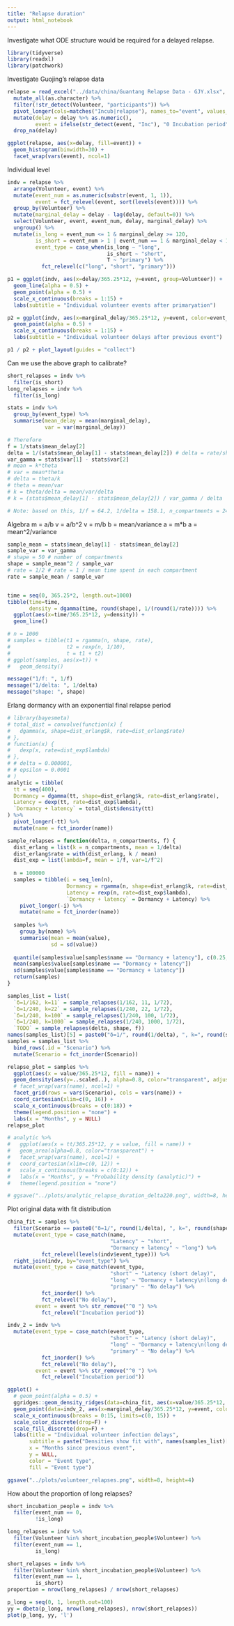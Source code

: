 ```yaml
---
title: "Relapse duration"
output: html_notebook
---
```


Investigate what ODE structure would be required for a delayed relapse.

```r
library(tidyverse)
library(readxl)
library(patchwork)
```

Investigate Guojing's relapse data

```r
relapse = read_excel("../data/china/Guantang Relapse Data - GJY.xlsx", "Relapse expanded", skip=1) %>%
  mutate_all(as.character) %>%
  filter(!str_detect(Volunteer, "participants")) %>%
  pivot_longer(cols=matches("Incub|relapse"), names_to="event", values_to="delay") %>%
  mutate(delay = delay %>% as.numeric(),
         event = ifelse(str_detect(event, "Inc"), "0 Incubation period", event)) %>%
  drop_na(delay)

ggplot(relapse, aes(x=delay, fill=event)) +
  geom_histogram(binwidth=30) +
  facet_wrap(vars(event), ncol=1)
```

Individual level

```r
indv = relapse %>%
  arrange(Volunteer, event) %>%
  mutate(event_num = as.numeric(substr(event, 1, 1)),
         event = fct_relevel(event, sort(levels(event)))) %>%
  group_by(Volunteer) %>%
  mutate(marginal_delay = delay - lag(delay, default=0)) %>%
  select(Volunteer, event, event_num, delay, marginal_delay) %>%
  ungroup() %>%
  mutate(is_long = event_num <= 1 & marginal_delay >= 120,
         is_short = event_num > 1 | event_num == 1 & marginal_delay < 120,
         event_type = case_when(is_long ~ "long",
                                is_short ~ "short",
                                T ~ "primary") %>%
           fct_relevel(c("long", "short", "primary")))

p1 = ggplot(indv, aes(x=delay/365.25*12, y=event, group=Volunteer)) +
  geom_line(alpha = 0.5) +
  geom_point(alpha = 0.5) +
  scale_x_continuous(breaks = 1:15) +
  labs(subtitle = "Individual volunteer events after primaryation")

p2 = ggplot(indv, aes(x=marginal_delay/365.25*12, y=event, color=event_type, group=Volunteer)) +
  geom_point(alpha = 0.5) +
  scale_x_continuous(breaks = 1:15) +
  labs(subtitle = "Individual volunteer delays after previous event")

p1 / p2 + plot_layout(guides = "collect")
```

Can we use the above graph to calibrate?

```r
short_relapses = indv %>%
  filter(is_short)
long_relapses = indv %>%
  filter(is_long)

stats = indv %>%
  group_by(event_type) %>%
  summarise(mean_delay = mean(marginal_delay),
            var = var(marginal_delay))

# Therefore
f = 1/stats$mean_delay[2]
delta = 1/(stats$mean_delay[1] - stats$mean_delay[2]) # delta = rate/shape
var_gamma = stats$var[1] - stats$var[2]
# mean = k*theta
# var = mean*theta
# delta = theta/k
# theta = mean/var
# k = theta/delta = mean/var/delta
# k = (stats$mean_delay[1] - stats$mean_delay[2]) / var_gamma / delta

# Note: based on this, 1/f = 64.2, 1/delta = 158.1, n_compartments = 24.6
```

Algebra
m = a/b
v = a/b^2
v = m/b
b = mean/variance
a = m*b
a = mean^2/variance

```r
sample_mean = stats$mean_delay[1] - stats$mean_delay[2]
sample_var = var_gamma
# shape = 50 # number of compartments
shape = sample_mean^2 / sample_var
# rate = 1/2 # rate = 1 / mean time spent in each compartment
rate = sample_mean / sample_var


time = seq(0, 365.25*2, length.out=1000)
tibble(time=time,
       density = dgamma(time, round(shape), 1/(round(1/rate)))) %>%
  ggplot(aes(x=time/365.25*12, y=density)) +
  geom_line()

# n = 1000
# samples = tibble(t1 = rgamma(n, shape, rate),
#                  t2 = rexp(n, 1/10),
#                  t = t1 + t2)
# ggplot(samples, aes(x=t)) +
#   geom_density()
```

```r
message("1/f: ", 1/f)
message("1/delta: ", 1/delta)
message("shape: ", shape)
```

Erlang dormancy with an exponential final relapse period

```r
# library(bayesmeta)
# total_dist = convolve(function(x) {
#   dgamma(x, shape=dist_erlang$k, rate=dist_erlang$rate)
# },
# function(x) {
#   dexp(x, rate=dist_exp$lambda)
# },
# # delta = 0.000001,
# # epsilon = 0.0001
# )
analytic = tibble(
  tt = seq(400),
  Dormancy = dgamma(tt, shape=dist_erlang$k, rate=dist_erlang$rate),
  Latency = dexp(tt, rate=dist_exp$lambda),
  `Dormancy + latency` = total_dist$density(tt)
) %>%
  pivot_longer(-tt) %>%
  mutate(name = fct_inorder(name))

sample_relapses = function(delta, n_compartments, f) {
  dist_erlang = list(k = n_compartments, mean = 1/delta)
  dist_erlang$rate = with(dist_erlang, k / mean)
  dist_exp = list(lambda=f, mean = 1/f, var=1/f^2)
  
  n = 100000
  samples = tibble(i = seq_len(n),
                   Dormancy = rgamma(n, shape=dist_erlang$k, rate=dist_erlang$rate),
                   Latency = rexp(n, rate=dist_exp$lambda),
                   `Dormancy + latency` = Dormancy + Latency) %>%
    pivot_longer(-i) %>%
    mutate(name = fct_inorder(name))
  
  samples %>%
    group_by(name) %>%
    summarise(mean = mean(value),
              sd = sd(value))
  
  quantile(samples$value[samples$name == "Dormancy + latency"], c(0.25, 0.75))
  mean(samples$value[samples$name == "Dormancy + latency"])
  sd(samples$value[samples$name == "Dormancy + latency"])
  return(samples)
}

samples_list = list(
  `δ=1/162, k=11` = sample_relapses(1/162, 11, 1/72),
  `δ=1/240, k=22` = sample_relapses(1/240, 22, 1/72),
  `δ=1/240, k=100` = sample_relapses(1/240, 100, 1/72),
  `δ=1/240, k=1000` = sample_relapses(1/240, 1000, 1/72),
  `TODO` = sample_relapses(delta, shape, f))
names(samples_list)[5] = paste0("δ=1/", round(1/delta), ", k=", round(shape), ", f=1/", round(1/f))
samples = samples_list %>%
  bind_rows(.id = "Scenario") %>%
  mutate(Scenario = fct_inorder(Scenario))

relapse_plot = samples %>%
  ggplot(aes(x = value/365.25*12, fill = name)) +
  geom_density(aes(y=..scaled..), alpha=0.8, color="transparent", adjust=0.01) +
  # facet_wrap(vars(name), ncol=1) +
  facet_grid(rows = vars(Scenario), cols = vars(name)) +
  coord_cartesian(xlim=c(0, 16)) +
  scale_x_continuous(breaks = c(0:18)) +
  theme(legend.position = "none") +
  labs(x = "Months", y = NULL)
relapse_plot

# analytic %>%
#   ggplot(aes(x = tt/365.25*12, y = value, fill = name)) +
#   geom_area(alpha=0.8, color="transparent") +
#   facet_wrap(vars(name), ncol=1) +
#   coord_cartesian(xlim=c(0, 12)) +
#   scale_x_continuous(breaks = c(0:12)) +
#   labs(x = "Months", y = "Probability density (analytic)") +
#   theme(legend.position = "none")

# ggsave("../plots/analytic_relapse_duration_delta220.png", width=8, height=4)
```

Plot original data with fit distribution

```r
china_fit = samples %>%
  filter(Scenario == paste0("δ=1/", round(1/delta), ", k=", round(shape), ", f=1/", round(1/f))) %>%
  mutate(event_type = case_match(name,
                                 "Latency" ~ "short",
                                 "Dormancy + latency" ~ "long") %>%
           fct_relevel(levels(indv$event_type))) %>%
  right_join(indv, by="event_type") %>%
  mutate(event_type = case_match(event_type,
                                 "short" ~ "Latency (short delay)",
                                 "long" ~ "Dormancy + latency\n(long delay)",
                                 "primary" ~ "No delay") %>%
           fct_inorder() %>%
           fct_relevel("No delay"),
         event = event %>% str_remove("^0 ") %>%
           fct_relevel("Incubation period"))

indv_2 = indv %>%
  mutate(event_type = case_match(event_type,
                                 "short" ~ "Latency (short delay)",
                                 "long" ~ "Dormancy + latency\n(long delay)",
                                 "primary" ~ "No delay") %>%
           fct_inorder() %>%
           fct_relevel("No delay"),
         event = event %>% str_remove("^0 ") %>%
           fct_relevel("Incubation period"))

ggplot() +
  # geom_point(alpha = 0.5) +
  ggridges::geom_density_ridges(data=china_fit, aes(x=value/365.25*12, y=event, color=event_type, fill=event_type), alpha=0.3) +
  geom_point(data=indv_2, aes(x=marginal_delay/365.25*12, y=event, color=event_type, group=Volunteer)) +
  scale_x_continuous(breaks = 0:15, limits=c(0, 15)) +
  scale_color_discrete(drop=F) +
  scale_fill_discrete(drop=F) +
  labs(title = "Individual volunteer infection delays",
       subtitle = paste("Densities show fit with", names(samples_list)[5]),
       x = "Months since previous event",
       y = NULL,
       color = "Event type",
       fill = "Event type")

ggsave("../plots/volunteer_relapses.png", width=8, height=4)
```

How about the proportion of long relapses?

```r
short_incubation_people = indv %>%
  filter(event_num == 0,
         !is_long)

long_relapses = indv %>%
  filter(Volunteer %in% short_incubation_people$Volunteer) %>%
  filter(event_num == 1,
         is_long)

short_relapses = indv %>%
  filter(Volunteer %in% short_incubation_people$Volunteer) %>%
  filter(event_num == 1,
         is_short)
proportion = nrow(long_relapses) / nrow(short_relapses)

p_long = seq(0, 1, length.out=100)
yy = dbeta(p_long, nrow(long_relapses), nrow(short_relapses))
plot(p_long, yy, 'l')
```
